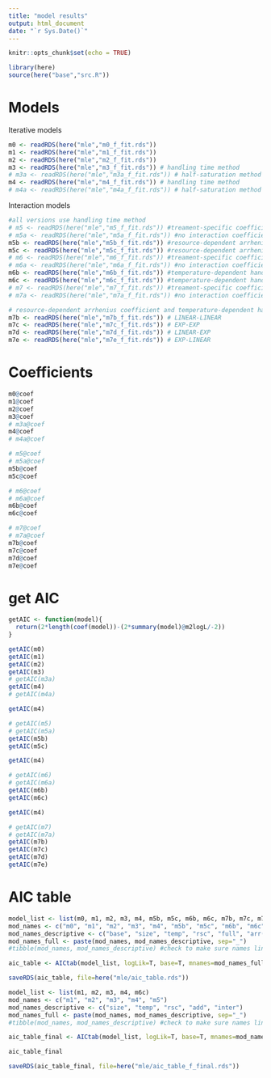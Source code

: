 ```yaml
---
title: "model results"
output: html_document
date: "`r Sys.Date()`"
---
```


```r
knitr::opts_chunk$set(echo = TRUE)
```

```r
library(here)
source(here("base","src.R"))
```


# Models

Iterative models
```r
m0 <- readRDS(here("mle","m0_f_fit.rds"))
m1 <- readRDS(here("mle","m1_f_fit.rds"))
m2 <- readRDS(here("mle","m2_f_fit.rds"))
m3 <- readRDS(here("mle","m3_f_fit.rds")) # handling time method
# m3a <- readRDS(here("mle","m3a_f_fit.rds")) # half-saturation method
m4 <- readRDS(here("mle","m4_f_fit.rds")) # handling time method
# m4a <- readRDS(here("mle","m4a_f_fit.rds")) # half-saturation method
```

Interaction models
```r
#all versions use handling time method
# m5 <- readRDS(here("mle","m5_f_fit.rds")) #treament-specific coefficients method
# m5a <- readRDS(here("mle","m5a_f_fit.rds")) #no interaction coefficient method
m5b <- readRDS(here("mle","m5b_f_fit.rds")) #resource-dependent arrhenius coefficient - LINEAR
m5c <- readRDS(here("mle","m5c_f_fit.rds")) #resource-dependent arrhenius coefficient - EXP
# m6 <- readRDS(here("mle","m6_f_fit.rds")) #treament-specific coefficients method
# m6a <- readRDS(here("mle","m6a_f_fit.rds")) #no interaction coefficient method
m6b <- readRDS(here("mle","m6b_f_fit.rds")) #temperature-dependent handling time - LINEAR
m6c <- readRDS(here("mle","m6c_f_fit.rds")) #temperature-dependent handling time - EXP
# m7 <- readRDS(here("mle","m7_f_fit.rds")) #treament-specific coefficients method
# m7a <- readRDS(here("mle","m7a_f_fit.rds")) #no interaction coefficient method

# resource-dependent arrhenius coefficient and temperature-dependent handling time, respectively
m7b <- readRDS(here("mle","m7b_f_fit.rds")) # LINEAR-LINEAR
m7c <- readRDS(here("mle","m7c_f_fit.rds")) # EXP-EXP
m7d <- readRDS(here("mle","m7d_f_fit.rds")) # LINEAR-EXP
m7e <- readRDS(here("mle","m7e_f_fit.rds")) # EXP-LINEAR
```

# Coefficients

```r
m0@coef
m1@coef
m2@coef
m3@coef
# m3a@coef
m4@coef
# m4a@coef
```


```r
# m5@coef
# m5a@coef
m5b@coef
m5c@coef
```


```r
# m6@coef
# m6a@coef
m6b@coef
m6c@coef
```


```r
# m7@coef
# m7a@coef
m7b@coef
m7c@coef
m7d@coef
m7e@coef
```



# get AIC

```r
getAIC <- function(model){
  return(2*length(coef(model))-(2*summary(model)@m2logL/-2))
}
```


```r
getAIC(m0)
getAIC(m1)
getAIC(m2)
getAIC(m3)
# getAIC(m3a)
getAIC(m4)
# getAIC(m4a)
```


```r
getAIC(m4)

# getAIC(m5)
# getAIC(m5a)
getAIC(m5b)
getAIC(m5c)
```

```r
getAIC(m4)

# getAIC(m6)
# getAIC(m6a)
getAIC(m6b)
getAIC(m6c)
```

```r
getAIC(m4)

# getAIC(m7)
# getAIC(m7a)
getAIC(m7b)
getAIC(m7c)
getAIC(m7d)
getAIC(m7e)
```
# AIC table

```r
model_list <- list(m0, m1, m2, m3, m4, m5b, m5c, m6b, m6c, m7b, m7c, m7d, m7e)
mod_names <- c("m0", "m1", "m2", "m3", "m4", "m5b", "m5c", "m6b", "m6c", "m7b", "m7c", "m7d", "m7e")
mod_names_descriptive <- c("base", "size", "temp", "rsc", "full", "arr(R)~LIN", "arr(R)~EXP", "h(T)~LIN", "h(T)~EXP", "LIN-LIN", "EXP_EXP", "LIN_EXP", "EXP_LIN")
mod_names_full <- paste(mod_names, mod_names_descriptive, sep="_")
#tibble(mod_names, mod_names_descriptive) #check to make sure names line up

aic_table <- AICtab(model_list, logLik=T, base=T, mnames=mod_names_full, weights=T)

saveRDS(aic_table, file=here("mle/aic_table.rds"))
```


```r
model_list <- list(m1, m2, m3, m4, m6c)
mod_names <- c("m1", "m2", "m3", "m4", "m5")
mod_names_descriptive <- c("size", "temp", "rsc", "add", "inter")
mod_names_full <- paste(mod_names, mod_names_descriptive, sep="_")
#tibble(mod_names, mod_names_descriptive) #check to make sure names line up

aic_table_final <- AICtab(model_list, logLik=T, base=T, mnames=mod_names_full, weights=T)

aic_table_final

saveRDS(aic_table_final, file=here("mle/aic_table_f_final.rds"))
```



